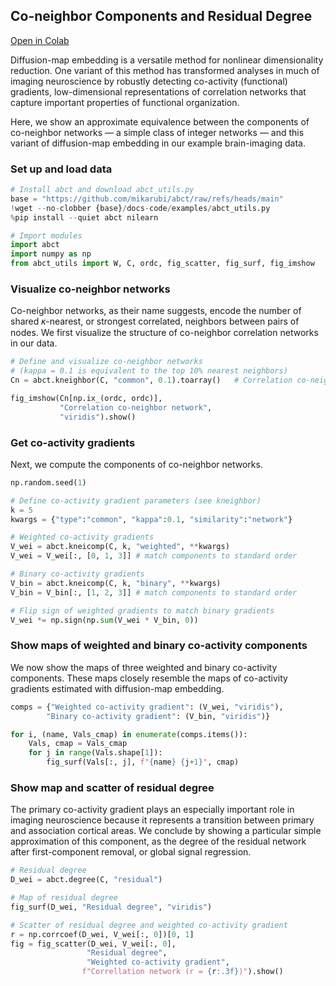 ## Co-neighbor Components and Residual Degree

[Open in Colab](https://colab.research.google.com/github/mikarubi/abct/blob/main/docs-code/examples/4_kneicomp.ipynb){.btn .btn-dark .btn-sm}

Diffusion-map embedding is a versatile method for nonlinear dimensionality reduction. One variant of this method has transformed analyses in much of imaging neuroscience by robustly detecting co-activity (functional) gradients, low-dimensional representations of correlation networks that capture important properties of functional organization.

Here, we show an approximate equivalence between the components of co-neighbor networks --- a simple class of integer networks --- and this variant of diffusion-map embedding in our example brain-imaging data.

### Set up and load data

```python

# Install abct and download abct_utils.py
base = "https://github.com/mikarubi/abct/raw/refs/heads/main"
!wget --no-clobber {base}/docs-code/examples/abct_utils.py
%pip install --quiet abct nilearn

# Import modules
import abct
import numpy as np
from abct_utils import W, C, ordc, fig_scatter, fig_surf, fig_imshow

```

### Visualize co-neighbor networks

Co-neighbor networks, as their name suggests, encode the number of shared 𝜅-nearest, or strongest correlated, neighbors between pairs of nodes. We first visualize the structure of co-neighbor correlation networks in our data.

```python

# Define and visualize co-neighbor networks
# (kappa = 0.1 is equivalent to the top 10% nearest neighbors)
Cn = abct.kneighbor(C, "common", 0.1).toarray()   # Correlation co-neighbor network

fig_imshow(Cn[np.ix_(ordc, ordc)],
           "Correlation co-neighbor network",
           "viridis").show()

```

### Get co-activity gradients

Next, we compute the components of co-neighbor networks.

```python

np.random.seed(1)

# Define co-activity gradient parameters (see kneighbor)
k = 5
kwargs = {"type":"common", "kappa":0.1, "similarity":"network"}

# Weighted co-activity gradients
V_wei = abct.kneicomp(C, k, "weighted", **kwargs)
V_wei = V_wei[:, [0, 1, 3]] # match components to standard order

# Binary co-activity gradients
V_bin = abct.kneicomp(C, k, "binary", **kwargs)
V_bin = V_bin[:, [1, 2, 3]] # match components to standard order

# Flip sign of weighted gradients to match binary gradients
V_wei *= np.sign(np.sum(V_wei * V_bin, 0))

```

### Show maps of weighted and binary co-activity components

We now show the maps of three weighted and binary co-activity components. These maps closely resemble the maps of co-activity gradients estimated with diffusion-map embedding.

```python

comps = {"Weighted co-activity gradient": (V_wei, "viridis"),
        "Binary co-activity gradient": (V_bin, "viridis")}

for i, (name, Vals_cmap) in enumerate(comps.items()):
    Vals, cmap = Vals_cmap
    for j in range(Vals.shape[1]):
        fig_surf(Vals[:, j], f"{name} {j+1}", cmap)

```

### Show map and scatter of residual degree

The primary co-activity gradient plays an especially important role in imaging neuroscience because it represents a transition between primary and association cortical areas. We conclude by showing a particular simple approximation of this component, as the degree of the residual network after first-component removal, or global signal regression.

```python

# Residual degree
D_wei = abct.degree(C, "residual")

# Map of residual degree
fig_surf(D_wei, "Residual degree", "viridis")

# Scatter of residual degree and weighted co-activity gradient
r = np.corrcoef(D_wei, V_wei[:, 0])[0, 1]
fig = fig_scatter(D_wei, V_wei[:, 0], 
                 "Residual degree", 
                 "Weighted co-activity gradient", 
                f"Correllation network (r = {r:.3f})").show()

```

